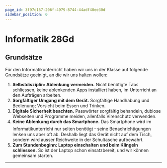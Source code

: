 ```yaml
---
page_id: 3f97c157-206f-4979-8744-44adf40ee30d
sidebar_position: 0
---
```


# Informatik 28Gd
<Semesterplan einzellektion={einzellektion} praktikum={praktikum} />

<Directory name='Notizen' id='fcf76982-09b8-4696-a30f-6bb292164e21' />

## Grundsätze
Für den Informatikunterricht haben wir uns in der Klasse auf folgende Grundsätze geeinigt, an die wir uns halten wollen:
1. **Selbstdisziplin: Ablenkung vermeiden.** Nicht benötigte Tabs schliessen, keine ablenkenden Apps installiert haben, im Unterricht an den Aufträgen arbeiten.
2. **Sorgfältiger Umgang mit dem Gerät.** Sorgfältige Handhabung und Bedienung; Vorsicht beim Essen und Trinken.
3. **Digitale Sicherheit beachten.** Passwörter sorgfältig behandeln, dubiose Webseiten und Programme meiden, allenfalls Virenschutz verwenden.
4. **Keine Ablenkung durch das Smartphone.** Das Smartphone wird im Informatikunterricht nur selten benötigt ᠆ seine Benachrichtigungen lenken uns aber oft ab. Deshalb liegt das Gerät nicht auf dem Tisch, sondern wird ausser Reichweite in der Schultasche aufbewahrt.
5. **Zum Stundenbeginn: Laptop einschalten und beim Klingeln schliessen.** So ist der Laptop schon einsatzbereit, und wir können gemeinsam starten.

---